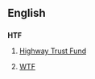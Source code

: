 ==English==

==={{initialism}}===
'''HTF'''

# {{US}} [[w:Highway Trust Fund|Highway Trust Fund]]
# {{Australia}} [[w:How The Fuck|WTF]]